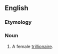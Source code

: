 ==English==

===Etymology===
{{suffix|trillionaire|ess}}

===Noun===
{{en-noun|trillionairesses}}

# {{context|rare|lang=en}} A female [[trillionaire]].